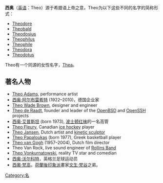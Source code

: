 '''西奥'''（[[英语|英语]]：Theo）源于希腊语上帝之意，Theo为以下这些不同的名字的简称形式：
*[[Theodore|Theodore]]
*[[Theobald|Theobald]]
*[[Theodosius|Theodosius]]
*[[Theophilus|Theophilus]]
*[[Theophile|Theophile]]
*[[Theodora|Theodora]]
*[[Theodotus|Theodotus]]

Theo有一个同源的女性名字，[[Thea|Thea]]。

==著名人物==
*[[Theo_Adams|Theo Adams]], performance artist
* [[西奥·阿尔布雷希特|西奥·阿尔布雷希特]] (1922–2010)，德国企业家
*[[Theo_Wade_Brown|Theo Wade Brown]], designer and engineer
*[[Theo_de_Raadt|Theo de Raadt]], founder and leader of the [[OpenBSD|OpenBSD]] and [[OpenSSH|OpenSSH]] projects
*[[西奥·艾普斯坦|西奥·艾普斯坦]] (born 1973), [[波士顿红袜|波士顿红袜]]的一名高管
*[[Theoren_Fleury|Theo Fleury]], Canadian [[ice_hockey|ice hockey]] player
*[[Theo_Jansen|Theo Jansen]], Dutch artist and [[kinetic_art|kinetic sculptor]]
*[[Theodoros_Papaloukas|Theo Papaloukas]] (born 1977), Greek basketball player
*[[Theo_van_Gogh_(film_director)|Theo van Gogh]] (1957–2004), Dutch film director
*Theo Van Rock, live sound engineer of [[Rollins_Band|Rollins Band]]
*[[Theo_Vonkurnatowski|Theo Vonkurnatowski]], reality TV star and comedian
*[[西奥·沃尔科特|西奥·沃尔科特]]，英格兰足球运动员
*[[西奧·梵高_(商人)|西奧·梵高]]，[[荷蘭|荷蘭]][[後印象派|後印象派]]畫家[[文生·梵谷|文生·梵谷]]之弟。

[[Category:名|Category:名]]